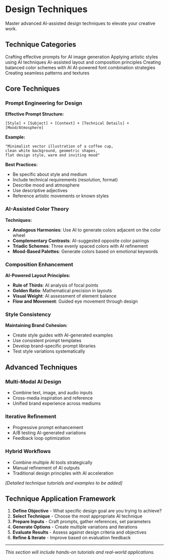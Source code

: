 # Design Techniques


<Callout type="info" emoji="🎯">
  Master advanced AI-assisted design techniques to elevate your creative work.
</Callout>

## Technique Categories

<Cards>
  <Card title="Prompt Engineering" href="/techniques/prompt-engineering">
    Crafting effective prompts for AI image generation
  </Card>
  <Card title="Style Transfer" href="/techniques/style-transfer">
    Applying artistic styles using AI techniques
  </Card>
  <Card title="Composition AI" href="/techniques/composition">
    AI-assisted layout and composition principles
  </Card>
  <Card title="Color Harmonies" href="/techniques/color-harmonies">
    Creating balanced color schemes with AI
  </Card>
  <Card title="Typography Pairing" href="/techniques/typography-pairing">
    AI-powered font combination strategies
  </Card>
  <Card title="Pattern Generation" href="/techniques/pattern-generation">
    Creating seamless patterns and textures
  </Card>
</Cards>

## Core Techniques

### Prompt Engineering for Design

**Effective Prompt Structure:**
```
[Style] + [Subject] + [Context] + [Technical Details] + [Mood/Atmosphere]
```

**Example:**
```
"Minimalist vector illustration of a coffee cup, 
clean white background, geometric shapes, 
flat design style, warm and inviting mood"
```

**Best Practices:**
- Be specific about style and medium
- Include technical requirements (resolution, format)
- Describe mood and atmosphere
- Use descriptive adjectives
- Reference artistic movements or known styles

### AI-Assisted Color Theory

**Techniques:**
- **Analogous Harmonies**: Use AI to generate colors adjacent on the color wheel
- **Complementary Contrasts**: AI-suggested opposite color pairings
- **Triadic Schemes**: Three evenly spaced colors with AI refinement
- **Mood-Based Palettes**: Generate colors based on emotional keywords

### Composition Enhancement

**AI-Powered Layout Principles:**
- **Rule of Thirds**: AI analysis of focal points
- **Golden Ratio**: Mathematical precision in layouts
- **Visual Weight**: AI assessment of element balance
- **Flow and Movement**: Guided eye movement through design

### Style Consistency

**Maintaining Brand Cohesion:**
- Create style guides with AI-generated examples
- Use consistent prompt templates
- Develop brand-specific prompt libraries
- Test style variations systematically

## Advanced Techniques

### Multi-Modal AI Design
- Combine text, image, and audio inputs
- Cross-media inspiration and reference
- Unified brand experience across mediums

### Iterative Refinement
- Progressive prompt enhancement
- A/B testing AI-generated variations
- Feedback loop optimization

### Hybrid Workflows
- Combine multiple AI tools strategically
- Manual refinement of AI outputs
- Traditional design principles with AI acceleration

*[Detailed technique tutorials and examples to be added]*

## Technique Application Framework

1. **Define Objective** - What specific design goal are you trying to achieve?
2. **Select Technique** - Choose the most appropriate AI technique
3. **Prepare Inputs** - Craft prompts, gather references, set parameters
4. **Generate Options** - Create multiple variations and iterations
5. **Evaluate Results** - Assess against design criteria and objectives
6. **Refine & Iterate** - Improve based on evaluation feedback

---

*This section will include hands-on tutorials and real-world applications.*
